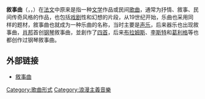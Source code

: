 {{NoteTA
|G1=Music
}}
{{otheruses|other=蕭邦所創作的敘事曲|敘事曲 (蕭邦)}}
{{Unreferenced|time=2013-03-16T21:09:53+00:00}}
'''敘事曲'''（{{lang-fr|ballade}}，{{lang-en|ballade、ballad}}，{{lang-it|ballata}}）在[[法文|法文]]中原来是指一种[[文学|文学]]作品或民间[[歌曲|歌曲]]，通常为抒情、敘事、民间传奇风格的作品，也包括[[戏剧|戏剧]]性和幻想的片段，从19世纪开始，乐曲也采用同样的题材，敘事曲也就成为一种乐曲的名称，当时主要是[[声乐|声乐]]，后来器乐也出现敘事曲，[[肖邦|肖邦]]首创[[钢琴|钢琴]]敘事曲，並創作了[[敘事曲_(蕭邦)|四首]]，后来[[布拉姆斯|布拉姆斯]]、[[李斯特|李斯特]]和[[葛利格|葛利格]]等也都创作过钢琴敘事曲。

== 外部链接 ==
* [https://web.archive.org/web/20071021160625/http://zlq.vip.sina.com/learning/16ballade.htm 敘事曲]

[[Category:歌曲形式|Category:歌曲形式]]
[[Category:浪漫主義音樂|Category:浪漫主義音樂]]